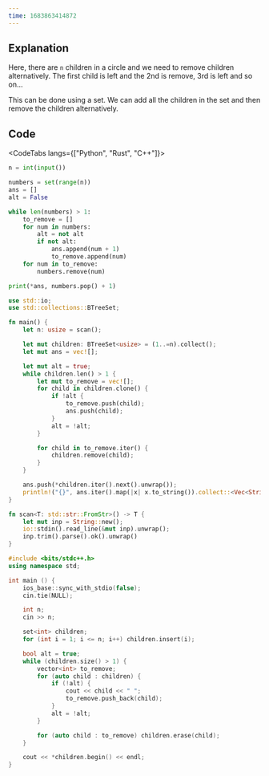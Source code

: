 ```yaml
---
time: 1683863414872
---
```


## Explanation

Here, there are `n` children in a circle and we need to remove children alternatively. The first child is left and the 2nd is remove, 3rd is left and so on...

This can be done using a set. We can add all the children in the set and then remove the children alternatively.

## Code

<CodeTabs langs={["Python", "Rust", "C++"]}>

```python
n = int(input())

numbers = set(range(n))
ans = []
alt = False

while len(numbers) > 1:
    to_remove = []
    for num in numbers:
        alt = not alt
        if not alt:
            ans.append(num + 1)
            to_remove.append(num)
    for num in to_remove:
        numbers.remove(num)

print(*ans, numbers.pop() + 1)
```

```rust
use std::io;
use std::collections::BTreeSet;

fn main() {
    let n: usize = scan();

    let mut children: BTreeSet<usize> = (1..=n).collect();
    let mut ans = vec![];

    let mut alt = true;
    while children.len() > 1 {
        let mut to_remove = vec![];
        for child in children.clone() {
            if !alt {
                to_remove.push(child);
                ans.push(child);
            }
            alt = !alt;
        }

        for child in to_remove.iter() {
            children.remove(child);
        }
    }

    ans.push(*children.iter().next().unwrap());
    println!("{}", ans.iter().map(|x| x.to_string()).collect::<Vec<String>>().join(" "));
}

fn scan<T: std::str::FromStr>() -> T {
    let mut inp = String::new();
    io::stdin().read_line(&mut inp).unwrap();
    inp.trim().parse().ok().unwrap()
}
```

```cpp
#include <bits/stdc++.h>
using namespace std;

int main () {
    ios_base::sync_with_stdio(false);
    cin.tie(NULL);

    int n;
    cin >> n;

    set<int> children;
    for (int i = 1; i <= n; i++) children.insert(i);

    bool alt = true;
    while (children.size() > 1) {
        vector<int> to_remove;
        for (auto child : children) {
            if (!alt) {
                cout << child << " ";
                to_remove.push_back(child);
            }
            alt = !alt;
        }

        for (auto child : to_remove) children.erase(child);
    }

    cout << *children.begin() << endl;
}
```

</CodeTabs>
